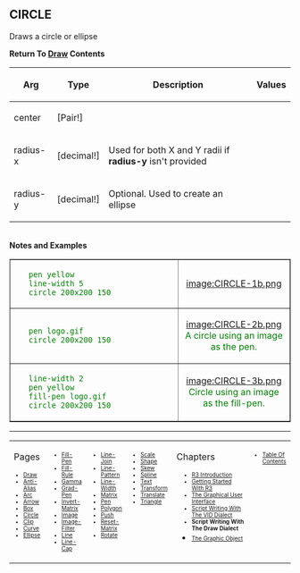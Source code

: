 == CIRCLE== 

Draws a circle or ellipse



'''Return To [[Draw]] Contents'''
{| cellspacing="1" cellpadding="4" border="0" style="background: black; color: black"
! bgcolor="silver" | Arg 
! bgcolor="silver" | Type 
! bgcolor="silver" | Description
! bgcolor="silver" | Values
|- 
| bgcolor="white" | center
| bgcolor="white" | [Pair!]
| bgcolor="white" | 
| bgcolor="white" | 
|- 
| bgcolor="white" | radius-x
| bgcolor="white" | [decimal!]
| bgcolor="white" | Used for both X and Y radii if '''radius-y''' isn't provided
| bgcolor="white" | 
|- 
| bgcolor="white" | radius-y
| bgcolor="white" | [decimal!]
| bgcolor="white" | Optional. Used to create an ellipse
| bgcolor="white" | 
|}
<br>'''Notes and Examples'''

<TABLE style="color:green; background-color:#fffffcc;" cellpadding="20" cellspacing="0" border="1" width=100%><TR>
<TD WIDTH=60%>
    pen yellow
    line-width 5
    circle 200x200 150
</TD>
<TD align=center valign=MIDDLE>[[image:CIRCLE-1b.png]]</TD>
</TR><TR>

<TD WIDTH=60%>
    pen logo.gif
    circle 200x200 150
</TD>
<TD align=center valign=MIDDLE>[[image:CIRCLE-2b.png]] <BR>
A circle using an image as the pen.</TD>
</TR><TR>

<TD WIDTH=60%>
    line-width 2
    pen yellow
    fill-pen logo.gif
    circle 200x200 150
</TD>
<TD align=center valign=MIDDLE>[[image:CIRCLE-3b.png]] <br>
Circle using an image as the fill-pen.</p> </TD>
</TR>
</TABLE>





----
<TABLE WIDTH=100%><TR><TD ALIGN=LEFT VALIGN=TOP WIDTH=14%>
Pages
<font size=1>
*[[Draw]]
*[[Anti-Alias]]
*[[Arc]]
*[[Arrow]]
*[[Box]]
*[[Circle]]
*[[Clip]]
*[[Curve]]
*[[Ellipse]]
</font></TD>


<TD ALIGN=LEFT VALIGN=TOP WIDTH=14%>



<font size=1>
*[[Fill-Pen]]
*[[Fill-Rule]]
*[[Gamma]]
*[[Grad-Pen]]
*[[Invert-Matrix]]
*[[Image]]
*[[Image-Filter]]
*[[Line]]
*[[Line-Cap]]

</font></TD>

<TD ALIGN=LEFT VALIGN=TOP WIDTH=14%>



<font size=1>
*[[Line-Join]]
*[[Line-Pattern]]
*[[Line-Width]]
*[[Matrix]]
*[[Pen]]
*[[Polygon]]
*[[Push]]
*[[Reset-Matrix]]
*[[Rotate]]
</font></TD>


<TD ALIGN=LEFT VALIGN=TOP WIDTH=14%>



<font size=1>
*[[Scale]]
*[[Shape]]
*[[Skew]]
*[[Spline]]
*[[Text]]
*[[Transform]]
*[[Translate]]
*[[Triangle]]
</font></TD>

<TD ALIGN=LEFT VALIGN=TOP width=30%>
Chapters
<font size=1>
*[[R3 Introduction]]
*[[Getting Started With R3]]
*[[The Graphical User Interface]]
*[[Script Writing With The Visual Interface Dialect|Script Writing With The VID Dialect]]
*'''Script Writing With The Draw Dialect'''
*[[The Graphic Object]]</font></TD>

<TD ALIGN=LEFT VALIGN=TOP WIDTH=14%>
<font size=1>
*[[Table Of Contents]]
</font></TD>
</TR></TABLE>